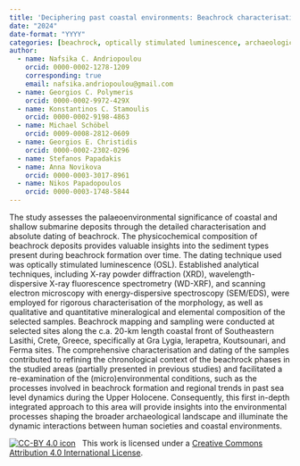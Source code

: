 ```yaml
---
title: 'Deciphering past coastal environments: Beachrock characterisation and luminescence Dating in SE Lasithi, Crete, Greece'
date: "2024"
date-format: "YYYY"
categories: [beachrock, optically stimulated luminescence, archaeological science, coastal (archaeo)environments]
author: 
  - name: Nafsika C. Andriopoulou
    orcid: 0000-0002-1278-1209
    corresponding: true
    email: nafsika.andriopoulou@gmail.com
  - name: Georgios C. Polymeris
    orcid: 0000-0002-9972-429X
  - name: Konstantinos C. Stamoulis
    orcid: 0000-0002-9198-4863
  - name: Michael Schöbel
    orcid: 0009-0008-2812-0609
  - name: Georgios E. Christidis
    orcid: 0000-0002-2302-0296
  - name: Stefanos Papadakis
  - name: Anna Novikova
    orcid: 0000-0003-3017-8961
  - name: Nikos Papadopoulos
    orcid: 0000-0003-1748-5844
---
```


The study assesses the palaeoenvironmental significance of coastal and shallow submarine deposits through the detailed characterisation and absolute dating of beachrock. The physicochemical composition of beachrock deposits provides valuable insights into the sediment types present during beachrock formation over time. The dating technique used was optically stimulated luminescence (OSL). Established analytical techniques, including X-ray powder diffraction (XRD), wavelength-dispersive X-ray fluorescence spectrometry (WD-XRF), and scanning electron microscopy with energy-dispersive spectroscopy (SEM/EDS), were employed for rigorous characterisation of the morphology, as well as qualitative and quantitative mineralogical and elemental composition of the selected samples. Beachrock mapping and sampling were conducted at selected sites along the c.a. 20-km length coastal front of Southeastern Lasithi, Crete, Greece, specifically at Gra Lygia, Ierapetra, Koutsounari, and Ferma sites. The comprehensive characterisation and dating of the samples contributed to refining the chronological context of the beachrock phases in the studied areas (partially presented in previous studies) and facilitated a re-examination of the (micro)environmental conditions, such as the processes involved in beachrock formation and regional trends in past sea level dynamics during the Upper Holocene. Consequently, this first in-depth integrated approach to this area will provide insights into the environmental processes shaping the broader archaeological landscape and illuminate the dynamic interactions between human societies and coastal environments.

[![CC-BY 4.0 icon](https://i.creativecommons.org/l/by/4.0/88x31.png)](http://creativecommons.org/licenses/by/4.0/)&nbsp;&nbsp; This work is licensed under a [Creative Commons Attribution 4.0 International License](https://creativecommons.org/licenses/by/4.0/). 
